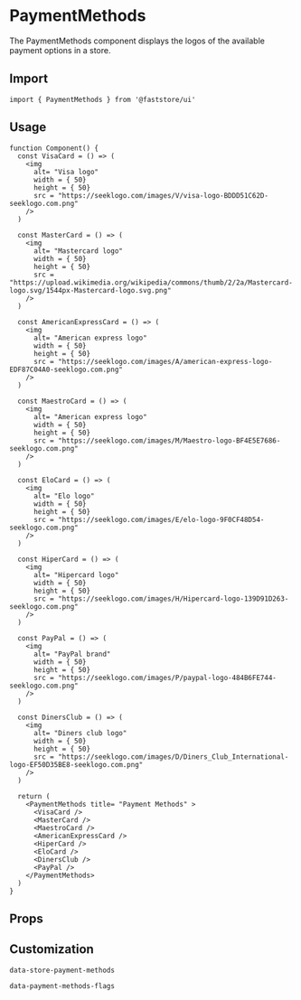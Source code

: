 
# PaymentMethods

The PaymentMethods component displays the logos of the available payment options in a store.

## Import

```tsx
import { PaymentMethods } from '@faststore/ui'
```

## Usage

```tsx live
function Component() {
  const VisaCard = () => (
    <img
      alt= "Visa logo"
      width = { 50}
      height = { 50}
      src = "https://seeklogo.com/images/V/visa-logo-BDDD51C62D-seeklogo.com.png"
    />
  )

  const MasterCard = () => (
    <img
      alt= "Mastercard logo"
      width = { 50}
      height = { 50}
      src = "https://upload.wikimedia.org/wikipedia/commons/thumb/2/2a/Mastercard-logo.svg/1544px-Mastercard-logo.svg.png"
    />
  )

  const AmericanExpressCard = () => (
    <img
      alt= "American express logo"
      width = { 50}
      height = { 50}
      src = "https://seeklogo.com/images/A/american-express-logo-EDF87C04A0-seeklogo.com.png"
    />
  )

  const MaestroCard = () => (
    <img
      alt= "American express logo"
      width = { 50}
      height = { 50}
      src = "https://seeklogo.com/images/M/Maestro-logo-BF4E5E7686-seeklogo.com.png"
    />
  )

  const EloCard = () => (
    <img
      alt= "Elo logo"
      width = { 50}
      height = { 50}
      src = "https://seeklogo.com/images/E/elo-logo-9F0CF48D54-seeklogo.com.png"
    />
  )

  const HiperCard = () => (
    <img
      alt= "Hipercard logo"
      width = { 50}
      height = { 50}
      src = "https://seeklogo.com/images/H/Hipercard-logo-139D91D263-seeklogo.com.png"
    />
  )

  const PayPal = () => (
    <img
      alt= "PayPal brand"
      width = { 50}
      height = { 50}
      src = "https://seeklogo.com/images/P/paypal-logo-484B6FE744-seeklogo.com.png"
    />
  )

  const DinersClub = () => (
    <img
      alt= "Diners club logo"
      width = { 50}
      height = { 50}
      src = "https://seeklogo.com/images/D/Diners_Club_International-logo-EF50D35BE8-seeklogo.com.png"
    />
  )

  return (
    <PaymentMethods title= "Payment Methods" >
      <VisaCard />
      <MasterCard />
      <MaestroCard />
      <AmericanExpressCard />
      <HiperCard />
      <EloCard />
      <DinersClub />
      <PayPal />
    </PaymentMethods>
  )
}
```

## Props

<PropsSection name="PaymentMethods" />

## Customization

`data-store-payment-methods`

`data-payment-methods-flags`
